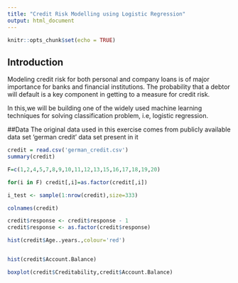 ---
title: "Credit Risk Modelling using Logistic Regression"
output: html_document
---

```{r setup, include=FALSE}
knitr::opts_chunk$set(echo = TRUE)
```

## Introduction
Modeling credit risk for both personal and company loans is of major importance for banks and financial institutions. The probability that a debtor will default is a key component in getting to a measure for credit risk.

In this,we will be building one of the widely used machine learning techniques for solving classification problem, i.e, logistic regression.


##Data
The original data used in this exercise comes from publicly available data set 'german credit' data set present in it 

```{r}
credit = read.csv('german_credit.csv')
summary(credit)

```




```{r}
F=c(1,2,4,5,7,8,9,10,11,12,13,15,16,17,18,19,20)

for(i in F) credit[,i]=as.factor(credit[,i])

```


```{r}
i_test <- sample(1:nrow(credit),size=333)

```


```{r}
colnames(credit)


```
```{r}

credit$response <- credit$response - 1
credit$response <- as.factor(credit$response)
```


```{r}

hist(credit$Age..years.,colour='red')



```

```{r}
hist(credit$Account.Balance)

boxplot(credit$Creditability,credit$Account.Balance)

```